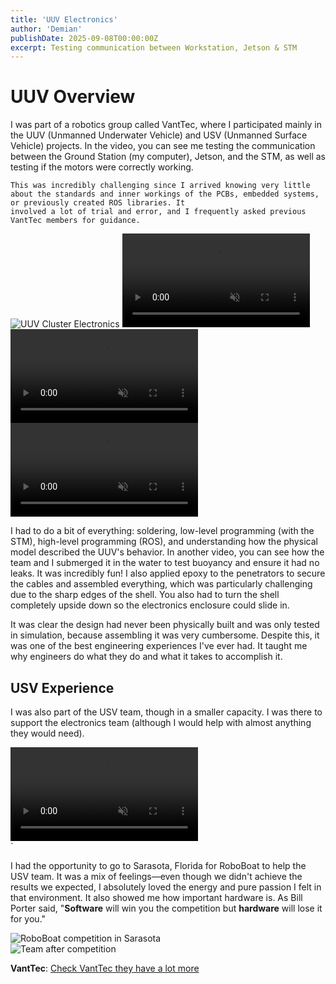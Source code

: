 ```yaml
---
title: 'UUV Electronics'
author: 'Demian'
publishDate: 2025-09-08T00:00:00Z
excerpt: Testing communication between Workstation, Jetson & STM
---
```



# UUV Overview

<div class="flex flex-col md:flex-row gap-6 my-8 items-start">
  <div class="md:flex-1">
    I was part of a robotics group called VantTec, where I participated mainly in the UUV (Unmanned Underwater Vehicle) and USV (Unmanned Surface Vehicle) projects. In the 
    video, you can see me testing the communication between the Ground Station (my computer), Jetson, and the STM, as well as testing if the motors were correctly working.

    This was incredibly challenging since I arrived knowing very little about the standards and inner workings of the PCBs, embedded systems, or previously created ROS libraries. It
    involved a lot of trial and error, and I frequently asked previous VantTec members for guidance.

  </div>
  <div class="md:w-1/3 space-y-4">
    <Image 
      src={clusterUuvImage} 
      alt="UUV Cluster Electronics" 
      class="rounded-lg shadow-lg w-full h-auto" 
    />
    <video autoplay loop muted class="w-full rounded-lg shadow-lg">
      <source src={aboveWaterVideo} type="video/mp4" />
      Your browser does not support the video tag.
    </video>
  </div>
</div>

<div class="flex flex-col md:flex-row gap-4 my-8 justify-center">
  <div class="md:basis-1/2">
    <video autoplay loop muted class="w-full rounded-lg shadow-lg">
      <source src={uuvTest2Video} type="video/mp4" />
      Your browser does not support the video tag.
    </video>
  </div>
  <div class="md:basis-1/2">
    <video autoplay loop muted class="w-full rounded-lg shadow-lg">
      <source src={uuvTestVideo} type="video/mp4" />
      Your browser does not support the video tag.
    </video>
  </div>
</div>

I had to do a bit of everything: soldering, low-level programming (with the STM), high-level programming (ROS), and understanding how the physical model described the UUV's behavior. In another video, you can see how the team and I submerged it in the water
to test buoyancy and ensure it had no leaks. It was incredibly fun! I also applied epoxy to the penetrators to secure the cables and assembled everything, which was particularly challenging due to the sharp edges of the shell. You also had to turn the shell
completely upside down so the electronics enclosure could slide in.

It was clear the design had never been physically built and was only tested in simulation, because assembling it was very cumbersome. Despite this, it was one of the best engineering experiences
I've ever had. It taught me why engineers do what they do and what it takes to accomplish it.

## USV Experience

I was also part of the USV team, though in a smaller capacity. I was there to support the electronics team (although I would help with almost anything they would need).

<div class="flex justify-center my-8 ">
  <div class="max-w-4xl w-full max-w-md h-auto">
    <video autoplay loop muted class="w-full rounded-lg shadow-lg">
      <source src={usvTestVideo} type="video/mp4" />
      Your browser does not support the video tag.
    </video>
  </div>
</div>
`

I had the opportunity to go to Sarasota, Florida for RoboBoat to help the USV team. It was a mix of feelings—even though we didn't achieve the results
we expected, I absolutely loved the energy and pure passion I felt in that environment. It also showed me how important hardware is. As Bill Porter said, "**Software** will win you the competition
but **hardware** will lose it for you."

<div class="flex flex-col md:flex-row gap-4 my-8 justify-center">
  <div class="md:basis-1/2">
    <Image src={sarasotaImage} alt="RoboBoat competition in Sarasota" class="w-full rounded-lg shadow-lg" />
  </div>
  <div class="md:basis-1/3">
    <Image src={sarasotaTiredImage} alt="Team after competition" class="w-full rounded-lg shadow-lg" />
  </div>
</div>

**VantTec**: [Check VantTec they have a lot more](https://www.vanttec.com/)
